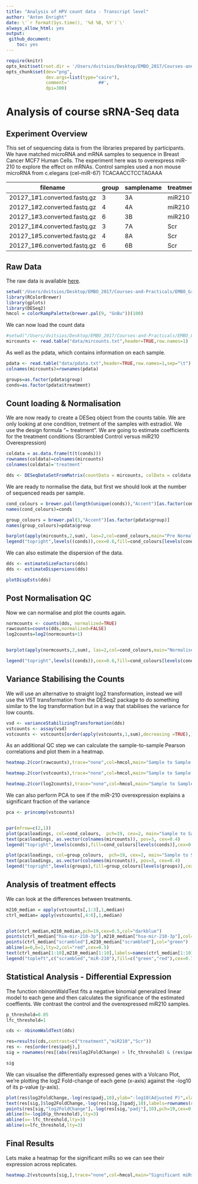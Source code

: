 ```yaml
---
title: "Analysis of HPV count data - Transcript level"
author: "Anton Enright"
date: \'`r format(Sys.time(), '%d %B, %Y')`\'
always_allow_html: yes
output:
 github_document:
    toc: yes
---
```



```r
require(knitr)
opts_knit$set(root.dir = '/Users/dvitsios/Desktop/EMBO_2017/Courses-and-Practicals/EMBO_Greece_2017/miR_210_Experiment/small_RNASeq/')
opts_chunk$set(dev="png", 
               dev.args=list(type="cairo"),
               comment='           ##',
               dpi=300)

```



# Analysis of course sRNA-Seq data

## Experiment Overview
This set of sequencing data is from the libraries prepared by participants. We have matched microRNA and mRNA samples to sequence in Breast Cancer MCF7 Human Cells. The experiment here was to overexpress miR-210 to explore the effect on mRNAs. Control samples used a non mouse microRNA from c.elegans (cel-miR-67) TCACAACCTCCTAGAAA


filename|group|samplename|treatment|fullname|3p-ad|
--------|-----|----------|---------|--------|-----|
20127_1#1.converted.fastq.gz|3|3A|miR210|miRNA03_MIR_GR3|TGGAATTCTCGGGTGCCAA|
20127_1#2.converted.fastq.gz|4|4A|miR210|miRNA04_MIR_GR4|TGGAATTCTCGGGTGCCAA|
20127_1#3.converted.fastq.gz|6|3B|miR210|miRNA14_MIR_GR6|TGGAATTCTCGGGTGCCAA|
20127_1#4.converted.fastq.gz|3|7A|Scr|miRNA07_SCR_GR3|TGGAATTCTCGGGTGCCAA|
20127_1#5.converted.fastq.gz|4|8A|Scr|miRNA08_SCR_GR4|TGGAATTCTCGGGTGCCAA|
20127_1#6.converted.fastq.gz|6|6B|Scr|miRNA16_SCR_GR6|TGGAATTCTCGGGTGCCAA

## Raw Data
The raw data is available [here](http://wwwdev.ebi.ac.uk/enright-srv/courses/rna_cambridge_2017/course_counts/data).

```r
setwd('/Users/dvitsios/Desktop/EMBO_2017/Courses-and-Practicals/EMBO_Greece_2017/miR_210_Experiment/small_RNASeq/')
library(RColorBrewer)
library(gplots)
library(DESeq2)
hmcol = colorRampPalette(brewer.pal(9, "GnBu"))(100)
```


We can now load the count data
```r
#setwd("/Users/dvitsios/Desktop/EMBO_2017/Courses-and-Practicals/EMBO_Greece_2017/miR_210_Experiment/small_RNASeq/data")
mircounts <- read.table("data/mircounts.txt",header=TRUE,row.names=1)
```

As well as the pdata, which contains information on each sample.

```r
pdata <- read.table("data/pdata.txt",header=TRUE,row.names=1,sep="\t")
colnames(mircounts)=rownames(pdata)

groups=as.factor(pdata$group)
conds=as.factor(pdata$treatment)
```

## Count loading & Normalisation
We are now ready to create a DESeq object from the counts table. We are only looking at one condition, tretment of the samples with estradiol. We use the design formula “~ treatment”. We are going to estimate coefficients for the treatment conditions (Scrambled Control versus miR210 Overexpression)

```r
coldata = as.data.frame(t(t(conds)))
rownames(coldata)=colnames(mircounts)
colnames(coldata)='treatment'

dds <- DESeqDataSetFromMatrix(countData = mircounts, colData = coldata, design = ~ treatment)
```

We are ready to normalise the data, but first we should look at the number of sequenced reads per sample.

```r
cond_colours = brewer.pal(length(unique(conds)),"Accent")[as.factor(conds)]
names(cond_colours)=conds

group_colours = brewer.pal(3,"Accent")[as.factor(pdata$group)]
names(group_colours)=pdata$group

barplot(apply(mircounts,2,sum), las=2,col=cond_colours,main="Pre Normalised Counts")
legend("topright",levels((conds)),cex=0.6,fill=cond_colours[levels(conds)])
```

We can also estimate the dispersion of the data.

```r
dds <- estimateSizeFactors(dds)
dds <- estimateDispersions(dds)

plotDispEsts(dds)
```

## Post Normalisation QC
Now we can normalise and plot the counts again.

```r
normcounts <- counts(dds, normalized=TRUE)
rawcounts=counts(dds,normalized=FALSE)
log2counts=log2(normcounts+1)


barplot(apply(normcounts,2,sum), las=2,col=cond_colours,main="Normalised Counts")

legend("topright",levels((conds)),cex=0.6,fill=cond_colours[levels(conds)])
```

## Variance Stabilising the Counts
We will use an alternative to straight log2 transformation, instead we will use the VST transformation from the DESeq2 package to do something similar to the log transformation but in a way that stabilises the variance for low counts.

```r
vsd <- varianceStabilizingTransformation(dds)
vstcounts <- assay(vsd)
vstcounts <- vstcounts[order(apply(vstcounts,1,sum),decreasing =TRUE),]
```

As an additional QC step we can calculate the sample-to-sample Pearson correlations and plot them in a heatmap.

```r
heatmap.2(cor(rawcounts),trace="none",col=hmcol,main="Sample to Sample Correlation (Raw Counts)",cexRow=0.5,cexCol=0.5,RowSideColors=cond_colours, margins=c(9,7))
```

```r
heatmap.2(cor(vstcounts),trace="none",col=hmcol,main="Sample to Sample Correlation (VST)",cexRow=0.5,cexCol=0.5,RowSideColors=cond_colours, margins=c(9,7))
```

```r
heatmap.2(cor(log2counts),trace="none",col=hmcol,main="Sample to Sample Correlation (Log2)",cexRow=0.5,cexCol=0.5,RowSideColors=cond_colours, margins=c(9,7))
```

We can also perform PCA to see if the miR-210 overexpression explains a significant fraction of the variance

```r
pca <- princomp(vstcounts)


par(mfrow=c(2,1))
plot(pca$loadings, col=cond_colours,  pch=19, cex=2, main="Sample to Sample PCA (VST)")
text(pca$loadings, as.vector(colnames(mircounts)), pos=3, cex=0.4)
legend("topright",levels(conds),fill=cond_colours[levels(conds)],cex=0.4)

plot(pca$loadings, col=group_colours,  pch=19, cex=2, main="Sample to Sample PCA (VST)")
text(pca$loadings, as.vector(colnames(mircounts)), pos=3, cex=0.4)
legend("topright",levels(groups),fill=group_colours[levels(groups)],cex=0.4)
```

## Analysis of treatment effects
We can look at the differences between treatments.

```r
m210_median = apply(vstcounts[,1:3],1,median)
ctrl_median= apply(vstcounts[,4:6],1,median)


plot(ctrl_median,m210_median,pch=19,cex=0.5,col="darkblue")
points(ctrl_median["hsa-mir-210-3p"],m210_median["hsa-mir-210-3p"],col="red")
points(ctrl_median["scrambled"],m210_median["scrambled"],col="green")
abline(a=0,b=1,lty=2,col="red",cex=0.5)
text(ctrl_median[1:10],m210_median[1:10],labels=names(ctrl_median[1:10]),cex=0.4,pos=2)
legend("topleft",c("scrambled","miR-210"),fill=c("green","red"),cex=0.7)
```

## Statistical Analysis - Differential Expression
The function nbinomWaldTest fits a negative binomial generalized linear model to each gene and then calculates the significance of the estimated coeffients. We contrast the control and the overexpressed miR210 samples.

```r
p_threshold=0.05
lfc_threshold=1

cds <- nbinomWaldTest(dds)

res=results(cds,contrast=c("treatment","miR210","Scr"))
res <- res[order(res$padj),]
sig = rownames(res[(abs(res$log2FoldChange) > lfc_threshold) & (res$padj < p_threshold) & !is.na(res$padj),])

sig
```

We can visualise the differentially expressed genes with a Volcano Plot, we’re plotting the log2 Fold-change of each gene (x-axis) against the -log10 of its p-value (y-axis).

```r
plot(res$log2FoldChange,-log(res$padj,10),ylab="-log10(Adjusted P)",xlab="Log2 FoldChange",main=paste("Volcano Plot","ctrl v mir210"),pch=19,cex=0.4)      
text(res[sig,]$log2FoldChange,-log(res[sig,]$padj,10),labels=rownames(res[sig,]),pos=3,cex=0.6)
points(res[sig,"log2FoldChange"],-log(res[sig,"padj"],10),pch=19,cex=0.4,col="red")
abline(h=-log10(p_threshold),lty=3)
abline(v=-lfc_threshold,lty=3)
abline(v=lfc_threshold,lty=3) 
```

## Final Results
Lets make a heatmap for the significant miRs so we can see their expression across replicates.

```r
heatmap.2(vstcounts[sig,],trace="none",col=hmcol,main="Significant miRs",cexRow=0.5,cexCol=0.5,ColSideColors=cond_colours, margins=c(9,7),Colv=FALSE,dendrogram="row")
```
